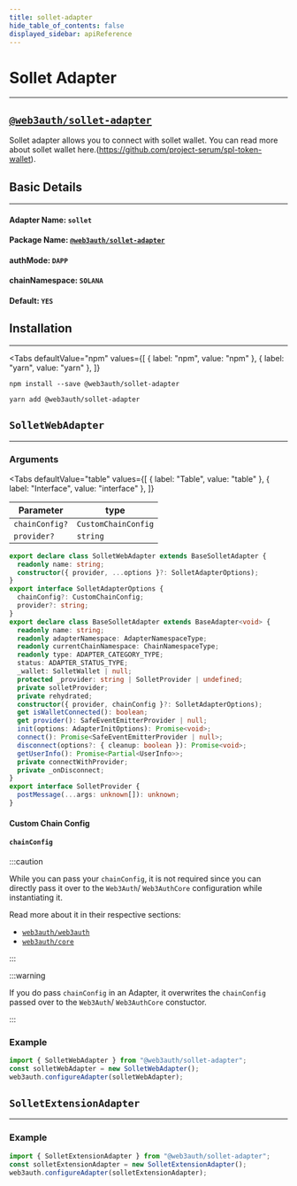 ```yaml
---
title: sollet-adapter
hide_table_of_contents: false
displayed_sidebar: apiReference
---
```


# Sollet Adapter

---


## [`@web3auth/sollet-adapter`](https://npmjs.com/package/@web3auth/sollet-adapter)

Sollet adapter allows you to connect with sollet wallet. You can read more about sollet wallet
here.(https://github.com/project-serum/spl-token-wallet).

## Basic Details

---

#### Adapter Name: `sollet`

#### Package Name: [`@web3auth/sollet-adapter`](https://npmjs.com/package/@web3auth/sollet-adapter)

#### authMode: `DAPP`

#### chainNamespace: `SOLANA`

#### Default: `YES`

## Installation

---

<Tabs
  defaultValue="npm"
  values={[
    { label: "npm", value: "npm" },
    { label: "yarn", value: "yarn" },
  ]}
>

<TabItem value="npm">

```shell
npm install --save @web3auth/sollet-adapter
```

</TabItem>

<TabItem value="yarn">

```shell
yarn add @web3auth/sollet-adapter
```

</TabItem>

</Tabs>

## `SolletWebAdapter`

---

### Arguments

<Tabs
  defaultValue="table"
  values={[
    { label: "Table", value: "table" },
    { label: "Interface", value: "interface" },
  ]}
>

<TabItem value="table">

| Parameter      | type                |
| -------------- | ------------------- |
| `chainConfig?` | `CustomChainConfig` |
| `provider?`    | `string`            |

</TabItem>

<TabItem value="interface">

```ts
export declare class SolletWebAdapter extends BaseSolletAdapter {
  readonly name: string;
  constructor({ provider, ...options }?: SolletAdapterOptions);
}
export interface SolletAdapterOptions {
  chainConfig?: CustomChainConfig;
  provider?: string;
}
export declare class BaseSolletAdapter extends BaseAdapter<void> {
  readonly name: string;
  readonly adapterNamespace: AdapterNamespaceType;
  readonly currentChainNamespace: ChainNamespaceType;
  readonly type: ADAPTER_CATEGORY_TYPE;
  status: ADAPTER_STATUS_TYPE;
  _wallet: SolletWallet | null;
  protected _provider: string | SolletProvider | undefined;
  private solletProvider;
  private rehydrated;
  constructor({ provider, chainConfig }?: SolletAdapterOptions);
  get isWalletConnected(): boolean;
  get provider(): SafeEventEmitterProvider | null;
  init(options: AdapterInitOptions): Promise<void>;
  connect(): Promise<SafeEventEmitterProvider | null>;
  disconnect(options?: { cleanup: boolean }): Promise<void>;
  getUserInfo(): Promise<Partial<UserInfo>>;
  private connectWithProvider;
  private _onDisconnect;
}
export interface SolletProvider {
  postMessage(...args: unknown[]): unknown;
}
```

</TabItem>

</Tabs>

#### Custom Chain Config

#### `chainConfig`

:::caution

While you can pass your `chainConfig`, it is not required since you can directly pass it over to the `Web3Auth`/ `Web3AuthCore` configuration while
instantiating it.

Read more about it in their respective sections:

- [`web3auth/web3auth`](./web3auth/initialize#adding-a-custom-chain-configuration)
- [`web3auth/core`](./core/initialize#adding-a-custom-chain-configuration)

:::

:::warning

If you do pass `chainConfig` in an Adapter, it overwrites the `chainConfig` passed over to the `Web3Auth`/ `Web3AuthCore` constuctor.

:::

### Example

```ts
import { SolletWebAdapter } from "@web3auth/sollet-adapter";
const solletWebAdapter = new SolletWebAdapter();
web3auth.configureAdapter(solletWebAdapter);
```

## `SolletExtensionAdapter`

---

### Example

```ts
import { SolletExtensionAdapter } from "@web3auth/sollet-adapter";
const solletExtensionAdapter = new SolletExtensionAdapter();
web3auth.configureAdapter(solletExtensionAdapter);
```
